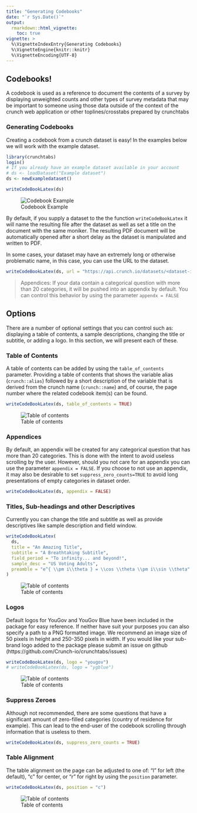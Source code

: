 ```yaml
---
title: "Generating Codebooks"
date: "`r Sys.Date()`"
output: 
  rmarkdown::html_vignette:
    toc: true
vignette: >
  %\VignetteIndexEntry{Generating Codebooks}
  %\VignetteEngine{knitr::knitr}
  %\VignetteEncoding{UTF-8}
---
```


## Codebooks!

A codebook is used as a reference to document the contents of a survey by displaying unweighted counts and other types of survey metadata that may be important to someone using those data outside of the context of the crunch web application or other toplines/crosstabs prepared by crunchtabs

### Generating Codebooks

Creating a codebook from a crunch dataset is easy! In the examples below we will work with the example dataset. 

```r
library(crunchtabs)
login()
# If you already have an example dataset available in your account
# ds <- loadDataset("Example dataset")
ds <- newExampledataset()

writeCodeBookLatex(ds)
```

![Codebook Example](codebook-example-001.png)


By default, if you supply a dataset to the the function `writeCodeBookLatex` it will name the resulting file after the dataset as well as set a title on the document with the same moniker. The resulting PDF document will be automatically opened after a short delay as the dataset is manipulated and written to PDF. 

In some cases, your dataset may have an extremely long or otherwise problematic name, in this case, you can use the URL to the dataset. 

```r
writeCodeBookLatex(ds, url = "https://api.crunch.io/datasets/<dataset-id>")
```

> Appendices: If your data contain a categorical question with more than 20 categories, it will be pushed into an appendix by default. You can control this behavior by using the parameter `appendx = FALSE`

## Options

There are a number of optional settings that you can control such as: displaying a table of contents, a sample descriptions, changing the title or subtitle, or adding a logo. In this section, we will present each of these. 

### Table of Contents

A table of contents can be added by using the `table_of_contents` parameter. Providing a table of contents that shows the variable alias (`crunch::alias`) followed by a short description of the variable that is derived from the crunch name (`crunch::name`) and, of course, the page number where the related codebook item(s) can be found.

```r
writeCodeBookLatex(ds, table_of_contents = TRUE)
```

![Table of contents](codebook-toc-example-002.png)

### Appendices

By default, an appendix will be created for any categorical question that has more than 20 categories. This is done with the intent to avoid useless scrolling by the user. However, should you not care for an appendix you can use the parameter `appendix = FALSE`. If you choose to not use an appendix, it may also be desirable to set `suppress_zero_counts=TRUE` to avoid long presentations of empty categories in dataset order.

```r
writeCodeBookLatex(ds, appendix = FALSE)
```

### Titles, Sub-headings and other Descriptives

Currently you can change the title and subtitle as well as provide descriptives like sample description and field window. 

```r
writeCodeBookLatex(
  ds, 
  title = "An Amazing Title", 
  subtitle = "A Breathtaking Subtitle", 
  field_period = "To infinity... and beyond!",
  sample_desc = "US Voting Adults",
  preamble = "e^{ \\pm i\\theta } = \\cos \\theta \\pm i\\sin \\theta"
)
```

![Table of contents](codebook-options-example-003.png)

### Logos

Default logos for YouGov and YouGov Blue have been included in the package for easy reference. If neither have suit your purposes you can also specify a path to a PNG formatted image. We recommend an image size of 50 pixels in height and 250-350 pixels in width. If you would like your sub-brand logo added to the package please submit an issue on github (https://github.com/Crunch-io/crunchtabs/issues) 

```r
writeCodeBookLatex(ds, logo = "yougov")
# writeCodeBookLatex(ds, logo = "ygblue")
```

![Table of contents](codebook-logos-example-004.png)

### Suppress Zeroes

Although not recommended, there are some questions that have a significant amount of zero-filled categories (country of residence for example). This can lead to the end-user of the codebook scrolling through information that is useless to them. 

```r
writeCodeBookLatex(ds, suppress_zero_counts = TRUE)
```

### Table Alignment

The table alignment on the page can be adjusted to one of:  "l" for left (the default), "c" for center, or "r" for right by using the `position` parameter. 

```r
writeCodeBookLatex(ds, position = "c")
```

![Table of contents](codebook-centered-example-005.png)
